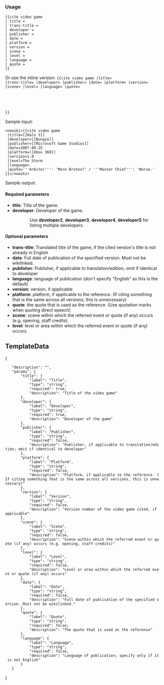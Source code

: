 {{Documentation subpage}}
<!-- Please place categories where indicated at the bottom of this page and interwikis at Wikidata (see [[Wikipedia:Wikidata]]) -->
{{cs1 wrapper |type=source |base=cite book}}
{{Intricate template}}

=== Usage ===
<pre>{{cite video game
| title = 
| trans-title =
| developer = 
| publisher = 
| date = 
| platform = 
| version = 
| scene = 
| level = 
| language = 
| quote = 
}}</pre>

;Or use the inline version: <code><nowiki>{{cite video game |title= |trans-title= |developer= |publisher= |date= |platform= |version= |scene= |level= |language= |quote=
}}</nowiki></code>

Sample input:
<pre><nowiki>{{cite video game
 |title=[[Halo 3]]
 |developer=[[Bungie]]
 |publisher=[[Microsoft Game Studios]]
 |date=2007-09-25
 |platform=[[Xbox 360]]
 |version=1.0
 |level=The Storm
 |language=
 |quote='''Arbiter''': 'More Brutes?' / '''Master Chief''': 'Worse.'
}}</nowiki></pre>
Sample output:
{{cite video game|title=[[Halo 3]]|developer=[[Bungie]]|publisher=[[Microsoft Game Studios]]|date=2007-09-25|platform=[[Xbox 360]]|version=1.0|level=The Storm|language=|quote='''Arbiter''': 'More Brutes?' / '''Master Chief''': 'Worse.'}}

==== Required parameters ====
* '''title''': Title of the game.
* '''developer''': Developer of the game.
::Use '''developer2''', '''developer3''', '''developer4''', '''developer5''' for listing multiple developers.

==== Optional parameters ====
* '''trans-title''': Translated title of the game, if the cited version's title is not already in English
* '''date''': Full date of publication of the specified version. Must not be wikilinked. {{crossref|For acceptable date formats, see {{section link|Help:Citation Style 1|Dates}}.}}
* '''publisher''': Publisher, if applicable to translation/edition; omit if identical to developer
* '''language''': language of publication (don't specify "English" as this is the default)
* '''version''': version, if applicable
* '''platform''': platform, if applicable to the reference. (If citing something that is the same across all versions, this is unnecessary)
* '''quote''': the quote that is used as the reference. (Use quotation marks when quoting direct speech)
* '''scene''': scene within which the referred event or quote (if any) occurs (e.g. opening, staff credits).
* '''level''': level or area within which the referred event or quote (if any) occurs.

==TemplateData==
{{TemplateData header}}
<templatedata>
{
	"description": "",
	"params": {
		"title": {
			"label": "Title",
			"type": "string",
			"required": true,
			"description": "Title of the video game"
		},
		"developer": {
			"label": "Developer",
			"type": "string",
			"required": true,
			"description": "Developer of the game"
		},
		"publisher": {
			"label": "Publisher",
			"type": "string",
			"required": false,
			"description": "Publisher, if applicable to translation/edition; omit if identical to developer"
		},
		"platform": {
			"label": "Platform",
			"type": "string",
			"required": false,
			"description": "Platform, if applicable to the reference. (If citing something that is the same across all versions, this is unnecessary)"
		},
		"version": {
			"label": "Version",
			"type": "string",
			"required": false,
			"description": "Version number of the video game cited, if applicable"
		},
		"scene": {
			"label": "Scene",
			"type": "string",
			"required": false,
			"description": "Scene within which the referred event or quote (if any) occurs (e.g. opening, staff credits)"
		},
		"level": {
			"label": "Level",
			"type": "string",
			"required": false,
			"description": "Level or area within which the referred event or quote (if any) occurs"
		},
		"date": {
			"label": "Date",
			"type": "string",
			"required": false,
			"description": "Full date of publication of the specified version. Must not be wikilinked."
		},
		"quote": {
			"label": "Quote",
			"type": "string",
			"required": false,
			"description": "The quote that is used as the reference"
		},
		"language": {
			"label": "Language",
			"type": "string",
			"required": false,
			"description": "Language of publication; specify only if it is not English"
		}
	}
}
</templatedata>


<includeonly>{{sandbox other||
<!-- Categories below this line, please; interwikis at Wikidata -->
[[Category:Video game typing-aid templates|{{PAGENAME}}]]
}}</includeonly>